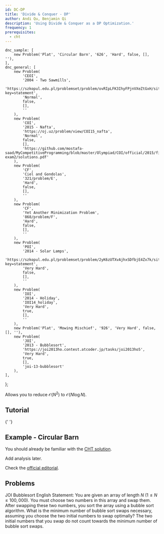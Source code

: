 ```yaml
---
id: DC-DP
title: 'Divide & Conquer - DP'
author: Andi Qu, Benjamin Qi
description: 'Using Divide & Conquer as a DP Optimization.'
frequency: 1
prerequisites:
  - cht
---
```


	dnc_sample: [
		new Problem('Plat', 'Circular Barn', '626', 'Hard', false, [], ''),
	],
	dnc_general: [
		new Problem(
			'CEOI',
			'2004 - Two Sawmills',
			'https://szkopul.edu.pl/problemset/problem/ovRIpLFK3IhyFPjnVXeZtGxH/site/?key=statement',
			'Normal',
			false,
			[],
			''
		),
		new Problem(
			'COI',
			'2015 - Nafta',
			'https://oj.uz/problem/view/COI15_nafta',
			'Normal',
			false,
			[],
			'https://github.com/mostafa-saad/MyCompetitiveProgramming/blob/master/Olympiad/COI/official/2015/final-exam2/solutions.pdf'
		),
		new Problem(
			'CF',
			'Ciel and Gondolas',
			'321/problem/E',
			'Hard',
			false,
			[],
			''
		),
		new Problem(
			'CF',
			'Yet Another Minimization Problem',
			'868/problem/F',
			'Hard',
			false,
			[],
			''
		),
		new Problem(
			'POI',
			'2014 - Solar Lamps',
			'https://szkopul.edu.pl/problemset/problem/2yK6zUTXvAjhxSDfbjE4Zx7k/site/?key=statement',
			'Very Hard',
			false,
			[],
			''
		),
		new Problem(
			'IOI',
			'2014 - Holiday',
			'IOI14_holiday',
			'Very Hard',
			true,
			[],
			''
		),
		new Problem('Plat', 'Mowing Mischief', '926', 'Very Hard', false, [], ''),
		new Problem(
			'JOI',
			'2013 - Bubblesort',
			'https://joi2013ho.contest.atcoder.jp/tasks/joi2013ho5',
			'Very Hard',
			true,
			[],
			'joi-13-bubblesort'
		),
	],
};

Allows you to reduce $\mathcal{O}(N^2)$ to $\mathcal{O}(N\log N)$.

## Tutorial

<Resources>
	<Resource
		source="cp-algo"
		title="Divide and Conquer DP"
		url="dynamic_programming/divide-and-conquer-dp.html"
	></Resource>
	<Resource
		source="Jeffrey Xiao"
		title="Divide and Conquer Optimization"
		url="https://jeffreyxiao.me/blog/divide-and-conquer-optimization"
	></Resource>
	<Resource source="GCP" title="15.4.2 - Divide & Conquer Optimization">
		{' '}
	</Resource>
</Resources>

## Example - Circular Barn

<FocusProblem problem={problems.dnc_sample[0]} />

You should already be familiar with the [CHT solution](/plat/cht#problems).

<IncompleteSection>

Add analysis later.

</IncompleteSection>

Check the [official editorial](http://www.usaco.org/current/data/sol_cbarn_platinum_feb16.html).

## Problems

<Problems problems={problems.dnc_general} />

JOI Bubblesort English Statement: You are given an array of length $N$ $(1 \le N \le 100,000)$. You must choose two numbers in this array and swap them. After swapping these two numbers, you sort the array using a bubble sort algorithm. What is the minimum number of bubble sort swaps necessary, assuming you choose the two initial numbers to swap optimally? The two initial numbers that you swap do not count towards the minimum number of bubble sort swaps.

<!-- <Info title="Pro Tip">

There are [plenty](https://github.com/bqi343/USACO/blob/master/Contests/USACO%20Links/Division-Specific/Platinum.md) of Platinum DP problems that are not covered by this guide. We recommend that you work through these on your own.

</Info> -->
